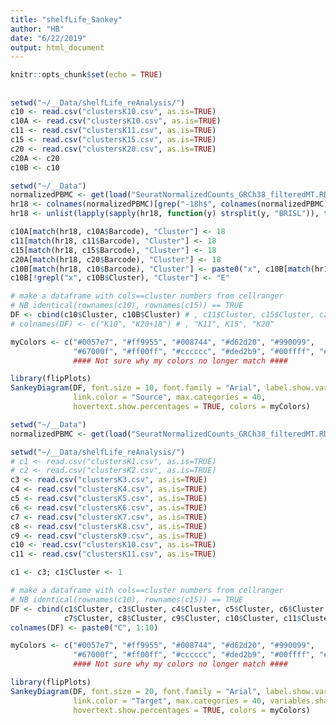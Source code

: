 ```yaml
---
title: "shelfLife_Sankey"
author: "HB"
date: "6/22/2019"
output: html_document
---
```


```r
knitr::opts_chunk$set(echo = TRUE)
```

## 

```r

setwd("~/__Data/shelfLife_reAnalysis/")
c10 <- read.csv("clustersK10.csv", as.is=TRUE)
c10A <- read.csv("clustersK10.csv", as.is=TRUE)
c11 <- read.csv("clustersK11.csv", as.is=TRUE)
c15 <- read.csv("clustersK15.csv", as.is=TRUE) 
c20 <- read.csv("clustersK20.csv", as.is=TRUE)
c20A <- c20
c10B <- c10

setwd("~/__Data")
normalizedPBMC <- get(load("SeuratNormalizedCounts_GRCh38_filteredMT.RData"))
hr18 <- colnames(normalizedPBMC)[grep("-18h$", colnames(normalizedPBMC))] # 25,535
hr18 <- unlist(lapply(sapply(hr18, function(y) strsplit(y, "BRISL")), function(x) x[1]))

c10A[match(hr18, c10A$Barcode), "Cluster"] <- 18
c11[match(hr18, c11$Barcode), "Cluster"] <- 18
c15[match(hr18, c15$Barcode), "Cluster"] <- 18
c20A[match(hr18, c20$Barcode), "Cluster"] <- 18
c10B[match(hr18, c10$Barcode), "Cluster"] <- paste0("x", c10B[match(hr18, c10$Barcode), "Cluster"])
c10B[!grepl("x", c10B$Cluster), "Cluster"] <- "E"

# make a dataframe with cols==cluster numbers from cellranger
# NB identical(rownames(c10), rownames(c15)) == TRUE
DF <- cbind(c10$Cluster, c10B$Cluster) # , c11$Cluster, c15$Cluster, c20$Cluster
# colnames(DF) <- c("K10", "K20+18") # , "K11", K15", "K20"

myColors <- c("#0057e7", "#ff9955", "#008744", "#d62d20", "#990099", 
              "#67000f", "#ff00ff", "#cccccc", "#ded2b9", "#00ffff", "#000000") 
              #### Not sure why my colors no longer match ####

library(flipPlots)
SankeyDiagram(DF, font.size = 10, font.family = "Arial", label.show.varname = FALSE,
              link.color = "Source", max.categories = 40,
              hovertext.show.percentages = TRUE, colors = myColors) 

```







```r
setwd("~/__Data")
normalizedPBMC <- get(load("SeuratNormalizedCounts_GRCh38_filteredMT.RData"))

setwd("~/__Data/shelfLife_reAnalysis/")
# c1 <- read.csv("clustersK1.csv", as.is=TRUE)
# c2 <- read.csv("clustersK2.csv", as.is=TRUE)
c3 <- read.csv("clustersK3.csv", as.is=TRUE)
c4 <- read.csv("clustersK4.csv", as.is=TRUE)
c5 <- read.csv("clustersK5.csv", as.is=TRUE)
c6 <- read.csv("clustersK6.csv", as.is=TRUE)
c7 <- read.csv("clustersK7.csv", as.is=TRUE)
c8 <- read.csv("clustersK8.csv", as.is=TRUE)
c9 <- read.csv("clustersK9.csv", as.is=TRUE)
c10 <- read.csv("clustersK10.csv", as.is=TRUE)
c11 <- read.csv("clustersK11.csv", as.is=TRUE)

c1 <- c3; c1$Cluster <- 1

# make a dataframe with cols==cluster numbers from cellranger
# NB identical(rownames(c10), rownames(c15)) == TRUE
DF <- cbind(c1$Cluster, c3$Cluster, c4$Cluster, c5$Cluster, c6$Cluster, 
            c7$Cluster, c8$Cluster, c9$Cluster, c10$Cluster, c11$Cluster) 
colnames(DF) <- paste0("C", 1:10)

myColors <- c("#0057e7", "#ff9955", "#008744", "#d62d20", "#990099", 
              "#67000f", "#ff00ff", "#cccccc", "#ded2b9", "#00ffff", "#000000") 
              #### Not sure why my colors no longer match ####

library(flipPlots)
SankeyDiagram(DF, font.size = 20, font.family = "Arial", label.show.varname = FALSE,
              link.color = "Target", max.categories = 40, variables.share.values=TRUE,
              hovertext.show.percentages = TRUE, colors = myColors) 


```




